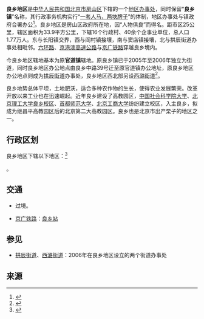 {{redirect2|良乡镇|历史上的良乡镇|拱辰街道 (北京市)}}
{{中国乡级行政区
|行政区全称 = 良乡地区
|景观照片文件名 = CNU Liangxiang Campus 131126.JPG
|景观照片描述 = 首都师范大学良乡校区冬日景色（2013年11月26日拍摄）
|汉语拼音 = 
|其他语言 = 
|其他语言名称 = 
|旧称 = 
|地名出处 = “人物俱良”
|位置图文件名 = 
|位置图描述 = 
|自定义图片= 
|建置时间 = 
|政府驻地 = 
|毗邻 = 丰台区[[王佐镇|王佐镇]]、房山区[[长阳镇|长阳镇]]、[[窦店镇|窦店镇]]、[[阎村镇_(北京市)|阎村镇]]、[[青龙湖镇|青龙湖镇]]
|邮政编码 = 
|电话区号 = 10
|官方网站 = 
|网站名称 = 
|11/01/11/008/000}}

'''良乡地区'''是[[中华人民共和国|中华人民共和国]][[北京市|北京市]][[房山区|房山区]]下辖的一个[[地区办事处|地区办事处]]，同时保留“'''良乡镇'''”名称，其行政事务机构实行“[[一套人马，两块牌子|一套人马，两块牌子]]”的体制，地区办事处与镇政府合署办公<ref>{{PRC admin/ref sgc|{{PRC admin/parent|11/01/11/008/000}}}}</ref>。良乡地区是房山区政府所在地，因“人物俱良”而得名。距市区25公里，辖区面积为33.9平方公里，下辖16个行政村、40余个企事业单位，总人口1.77万人。东与长阳镇交界，西与阎村镇接壤，南与窦店镇接壤，北与拱辰街道办事处相毗邻。[[北京六环路|六环路]]、[[京港澳高速公路|京港澳高速公路]]与[[京广铁路|京广铁路]]穿越良乡境内。

今良乡地区辖地基本为原'''官道镇'''辖地。原良乡镇已于2005年至2006年独立为街道，同时良乡地区办公地点由良乡中路39号迁至原官道镇办公地址，原良乡地区办公地点则成为[[拱辰街道_(北京市)|拱辰街道]]办事处，良乡地区西北部另设[[西潞街道|西潞街道]]<ref>{{cite news|url=https://news.sina.com.cn/c/2005-11-19/14547484046s.shtml|title=本市房山区良乡地区将新设两个街道办事处|publisher=首都之窗|date=2005-11-19|accessdate=2020-09-15}}</ref>。

良乡地势总体平坦，土地肥沃，适合多种农作物的生长，使得农业发展繁荣。改革开放以来工业也在迅速崛起。近年良乡建设了高教园区，[[中国社会科学院大学|中国社会科学院大学]]、[[北京理工大学良乡校区|北京理工大学良乡校区]]、[[首都师范大学|首都师范大学]]、[[北京工商大学|北京工商大学]]纷纷建立校区，入主良乡，拟成为继昌平高教园区后的北京第二大高教园区。良乡也是北京市出产栗子的地区之一。

== 行政区划 ==

良乡地区下辖以下地区：<ref>{{PRC admin/ref sgc|11/01/11/008/000}}</ref>

{{PRC admin/children|11/01/11/008/000}}。

== 交通 ==
* {{中国国道名|107}}过境。
* {{rint|cn|rail}}[[京广铁路|京广铁路]]：[[良乡站|良乡站]]

==参见==
*[[拱辰街道_(北京市)|拱辰街道]]、[[西潞街道|西潞街道]]：2006年在良乡地区设立的两个街道办事处

==来源==
{{Reflist|2}}

{{PRC admin/navcat|11/01/11/008/000}}